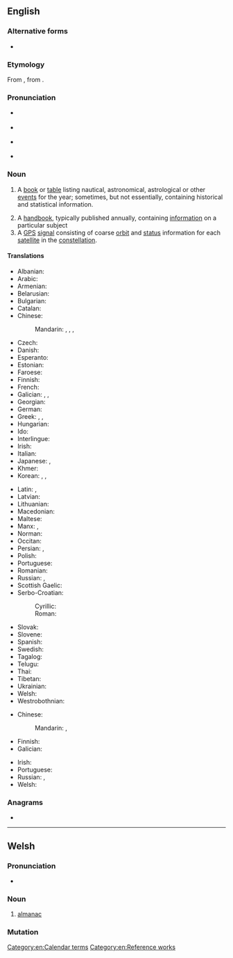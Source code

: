 ==English==
{{wikipedia}}

===Alternative forms===
* {{l|en|almanack}}

===Etymology===
From {{inh|en|enm|almenak}}, from {{der|en|fro|almanach}}.

===Pronunciation===
* {{a|GenAm}} {{IPA|en|[ˈɔl.mə.næk]|[ˈæl-]}}
* {{a|cot-caught|Canada}} {{IPA|en|[ˈɑl.mə.næk]|[ˈæl-]}}
* {{a|RP}} {{IPA|en|[ˈɔːl.mə.næk]|[ˈɒl-]}}
* {{hyphenation|en|al|ma|nac}}

===Noun===
{{en-noun}}

# {{lb|en|astronomy|navigation}} A [[book]] or [[table]] listing nautical, astronomical, astrological or other [[event]]s for the year; sometimes, but not essentially, containing historical and statistical information.
# A [[handbook]], typically published annually, containing [[information]] on a particular subject
# A [[GPS]] [[signal]] consisting of coarse [[orbit]] and [[status]] information for each [[satellite]] in the [[constellation]].

====Translations====
{{trans-top|book or table listing astronomical, nautical or other events for the year}}
* Albanian: {{t+|sq|almanak|m}}
* Arabic: {{t|ar|رُوزْنَامَة|f}}
* Armenian: {{t+|hy|տարեցույց}}
* Belarusian: {{t|be|альмана́х|m}}
* Bulgarian: {{t+|bg|алмана́х|m}}
* Catalan: {{t+|ca|almanac|m}}
* Chinese:
*: Mandarin: {{t+|cmn|曆書|sc=Hani}}, {{t+|cmn|历书|tr=lìshū|sc=Hani}}, {{t+|cmn|皇曆|sc=Hani}}, {{t+|cmn|皇历|tr=huángli|sc=Hani}}
* Czech: {{t+|cs|almanach|m}}
* Danish: {{t|da|almanak|c}}
* Esperanto: {{t|eo|almanako}}
* Estonian: {{t|et|almanahh}}
* Faroese: {{t+|fo|álmanakki|m}}
* Finnish: {{t+|fi|almanakka}}
* French: {{t+|fr|almanach|m}}
* Galician: {{t|gl|almanaque|m}}, {{t|gl|reportorio|m}}, {{t|gl|calandraxo|m}}
* Georgian: {{t|ka|ალმანახი}}
* German: {{t+|de|Almanach|m}}
* Greek: {{t+|el|αλμανάκ|n}}, {{t+|el|καζαμίας|m}}, {{t+|el|μερομήνια|n-p}}
* Hungarian: {{t+|hu|almanach}}
* Ido: {{t+|io|almanako}}
* Interlingue: {{t|ie|almanac}}
* Irish: {{t|ga|almanag|m}}
* Italian: {{t+|it|almanacco|m}}
* Japanese: {{t|ja|年鑑|tr=ねんかん, nenkan|sc=Jpan}}, {{t|ja|アルマナック|tr=arumanakku|sc=Jpan}}
* Khmer: {{t|km|មហាសង្ក្រាន្ត|tr=mea’haa sɑngkraan|sc=Khmr}}
* Korean: {{t+|ko|연감}}, {{t|ko|년감}} {{qualifier|North Korea}}, {{t|ko|얼머낵}}
{{trans-mid}}
* Latin: {{t|la|fāstī|m-p}}, {{t|la|almanacus|m}}
* Latvian: {{t|lv|almanahs|m}}
* Lithuanian: {{t|lt|almanachas|m}}
* Macedonian: {{t|mk|алманах|m}}
* Maltese: {{t|mt|almanak|m}}
* Manx: {{t|gv|feaillere|m}}, {{t|gv|meesaghan|m}}
* Norman: {{t|nrf|almonnas|m}}
* Occitan: {{t-needed|oc}}
* Persian: {{t+|fa|زیگ|tr=zig}}, {{t|fa|دفتر سال|tr=daftar-e sâl}}
* Polish: {{t+|pl|almanach|m}}
* Portuguese: {{t+|pt|almanaque|m}}
* Romanian: {{t+|ro|almanah|n}}
* Russian: {{t+|ru|альмана́х|m}}, {{t+|ru|календа́рь|m}}
* Scottish Gaelic: {{t|gd|almanac|m}}
* Serbo-Croatian:
*: Cyrillic: {{t|sh|алманах|m}}
*: Roman: {{t|sh|almanah|m}}
* Slovak: {{t|sk|almanach|m}}
* Slovene: {{t|sl|almanah|m}}
* Spanish: {{t+|es|almanaque|m}}
* Swedish: {{t+|sv|almanacka|c}}
* Tagalog: {{t+|tl|almanake}}
* Telugu: {{t+|te|పంచాంగము}}
* Thai: {{t|th|กาลานุกรม}}
* Tibetan: {{t|bo|ལེ་ཐོ}}
* Ukrainian: {{t+|uk|альмана́х|m}}
* Welsh: {{t|cy|almanac|m}}
* Westrobothnian: {{t|gmq-bot|datovärk|n}}
{{trans-bottom}}

{{trans-top|handbook published annually}}
* Chinese:
*: Mandarin: {{t+|cmn|年鑒|sc=Hani}}, {{t+|cmn|年鉴|tr=niánjiàn|sc=Hani}}
* Finnish: {{t+|fi|vuosikirja}}
* Galician: {{t|gl|anuario|m}}
{{trans-mid}}
* Irish: {{t|ga|almanag|m}}
* Portuguese: {{t-needed|pt}}
* Russian: {{t+|ru|альмана́х|m}}, {{t+|ru|ежего́дник|m}}
* Welsh: {{t|cy|almanac|m}}
{{trans-bottom}}

===Anagrams===
* {{anagrams|en|a=aaaclmn|mancala}}

[[Category:en:Calendar terms]]
[[Category:en:Reference works]]

----

==Welsh==

===Pronunciation===
* {{IPA|cy|/ˈalmanak/}}

===Noun===
{{cy-noun|m|almanaciau}}

# [[almanac]]

===Mutation===
{{cy-mut-auto}}